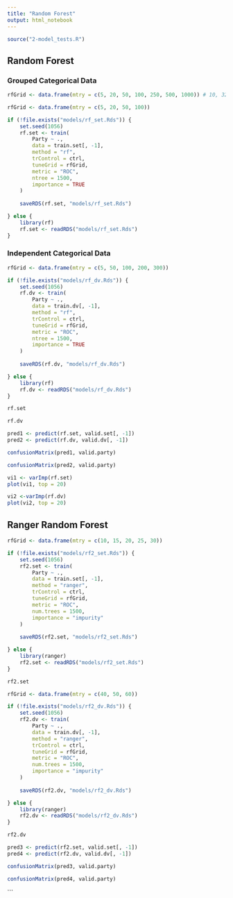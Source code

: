 ```yaml
---
title: "Random Forest"
output: html_notebook
---
```


```r
source("2-model_tests.R")
```

## Random Forest

### Grouped Categorical Data
```r
rfGrid <- data.frame(mtry = c(5, 20, 50, 100, 250, 500, 1000)) # 10, 32
```

```r
rfGrid <- data.frame(mtry = c(5, 20, 50, 100))

if (!file.exists("models/rf_set.Rds")) {
    set.seed(1056)
    rf.set <- train(
        Party ~ .,
        data = train.set[, -1],
        method = "rf",
        trControl = ctrl,
        tuneGrid = rfGrid,
        metric = "ROC",
        ntree = 1500,
        importance = TRUE
    )
    
    saveRDS(rf.set, "models/rf_set.Rds")

} else {
    library(rf)
    rf.set <- readRDS("models/rf_set.Rds")
}
```

### Independent Categorical Data
```r
rfGrid <- data.frame(mtry = c(5, 50, 100, 200, 300))

if (!file.exists("models/rf_dv.Rds")) {
    set.seed(1056)
    rf.dv <- train(
        Party ~ .,
        data = train.dv[, -1],
        method = "rf",
        trControl = ctrl,
        tuneGrid = rfGrid,
        metric = "ROC",
        ntree = 1500,
        importance = TRUE
    )
    
    saveRDS(rf.dv, "models/rf_dv.Rds")

} else {
    library(rf)
    rf.dv <- readRDS("models/rf_dv.Rds")
}
```

```r
rf.set
```

```r
rf.dv
```

```r
pred1 <- predict(rf.set, valid.set[, -1])
pred2 <- predict(rf.dv, valid.dv[, -1])
```

```r
confusionMatrix(pred1, valid.party)
```

```r
confusionMatrix(pred2, valid.party)
```

```r
vi1 <- varImp(rf.set)
plot(vi1, top = 20)
```

```r
vi2 <-varImp(rf.dv)
plot(vi2, top = 20)
```

## Ranger Random Forest

```r
rfGrid <- data.frame(mtry = c(10, 15, 20, 25, 30))

if (!file.exists("models/rf2_set.Rds")) {
    set.seed(1056)
    rf2.set <- train(
        Party ~ .,
        data = train.set[, -1],
        method = "ranger",
        trControl = ctrl,
        tuneGrid = rfGrid,
        metric = "ROC",
        num.trees = 1500,
        importance = "impurity"
    )
    
    saveRDS(rf2.set, "models/rf2_set.Rds")

} else {
    library(ranger)
    rf2.set <- readRDS("models/rf2_set.Rds")
}
```
```r
rf2.set
```

```r
rfGrid <- data.frame(mtry = c(40, 50, 60))

if (!file.exists("models/rf2_dv.Rds")) {
    set.seed(1056)
    rf2.dv <- train(
        Party ~ .,
        data = train.dv[, -1],
        method = "ranger",
        trControl = ctrl,
        tuneGrid = rfGrid,
        metric = "ROC",
        num.trees = 1500,
        importance = "impurity"
    )
    
    saveRDS(rf2.dv, "models/rf2_dv.Rds")

} else {
    library(ranger)
    rf2.dv <- readRDS("models/rf2_dv.Rds")
}
```

```r
rf2.dv
```

```r
pred3 <- predict(rf2.set, valid.set[, -1])
pred4 <- predict(rf2.dv, valid.dv[, -1])
```

```r
confusionMatrix(pred3, valid.party)
```

```r
confusionMatrix(pred4, valid.party)
```
```
